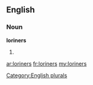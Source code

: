 ==English==

===Noun===
'''loriners'''

# {{plural of|[[loriner]]}}

[[Category:English plurals]]

[[ar:loriners]]
[[fr:loriners]]
[[my:loriners]]